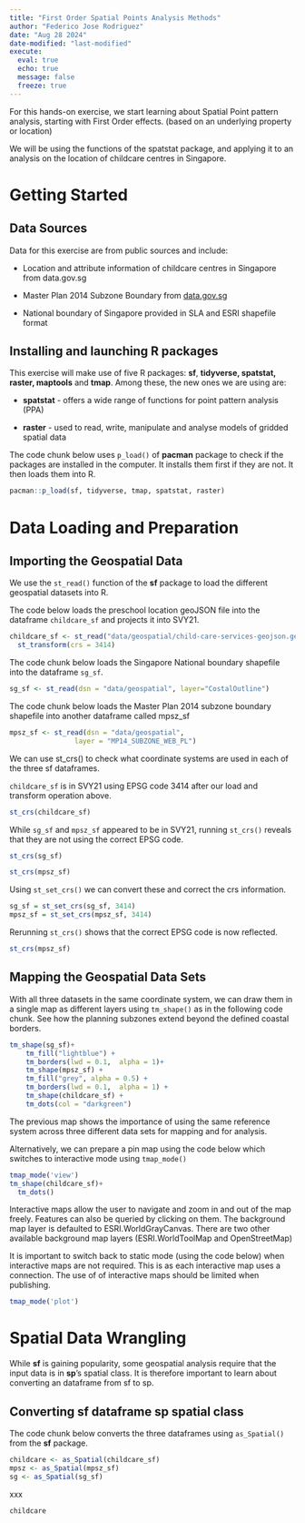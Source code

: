 ```yaml
---
title: "First Order Spatial Points Analysis Methods"
author: "Federico Jose Rodriguez"
date: "Aug 28 2024"
date-modified: "last-modified"
execute: 
  eval: true
  echo: true
  message: false
  freeze: true
---
```


For this hands-on exercise, we start learning about Spatial Point pattern analysis, starting with First Order effects. (based on an underlying property or location)

We will be using the functions of the spatstat package, and applying it to an analysis on the location of childcare centres in Singapore.

# Getting Started

## Data Sources

Data for this exercise are from public sources and include:

-   Location and attribute information of childcare centres in Singapore from data.gov.sg

-   Master Plan 2014 Subzone Boundary from [data.gov.sg](https://beta.data.gov.sg/datasets/d_d14da225fccf921049ab64238ff473d9/view)

-   National boundary of Singapore provided in SLA and ESRI shapefile format

## Installing and launching R packages

This exercise will make use of five R packages: **sf**, **tidyverse, spatstat, raster, maptools** and **tmap**. Among these, the new ones we are using are:

-   **spatstat** - offers a wide range of functions for point pattern analysis (PPA)

-   **raster** - used to read, write, manipulate and analyse models of gridded spatial data

The code chunk below uses `p_load()` of **pacman** package to check if the packages are installed in the computer. It installs them first if they are not. It then loads them into R.

```r
pacman::p_load(sf, tidyverse, tmap, spatstat, raster)
```

# Data Loading and Preparation

## Importing the Geospatial Data

We use the `st_read()` function of the **sf** package to load the different geospatial datasets into R.

The code below loads the preschool location geoJSON file into the dataframe `childcare_sf` and projects it into SVY21.

```r
childcare_sf <- st_read("data/geospatial/child-care-services-geojson.geojson") %>%
  st_transform(crs = 3414)
```

The code chunk below loads the Singapore National boundary shapefile into the dataframe `sg_sf`.

```r
sg_sf <- st_read(dsn = "data/geospatial", layer="CostalOutline")
```

The code chunk below loads the Master Plan 2014 subzone boundary shapefile into another dataframe called mpsz_sf

```r
mpsz_sf <- st_read(dsn = "data/geospatial", 
                layer = "MP14_SUBZONE_WEB_PL")
```

We can use st_crs() to check what coordinate systems are used in each of the three sf dataframes.

`childcare_sf` is in SVY21 using EPSG code 3414 after our load and transform operation above.

```r
st_crs(childcare_sf)
```

While `sg_sf` and `mpsz_sf` appeared to be in SVY21, running `st_crs()` reveals that they are not using the correct EPSG code.

```r
st_crs(sg_sf)
```

```r
st_crs(mpsz_sf)
```

Using `st_set_crs()` we can convert these and correct the crs information.

```r
sg_sf = st_set_crs(sg_sf, 3414)
mpsz_sf = st_set_crs(mpsz_sf, 3414)
```

Rerunning `st_crs()` shows that the correct EPSG code is now reflected.

```r
st_crs(mpsz_sf)
```

## Mapping the Geospatial Data Sets

With all three datasets in the same coordinate system, we can draw them in a single map as different layers using `tm_shape()` as in the following code chunk. See how the planning subzones extend beyond the defined coastal borders.

```r
tm_shape(sg_sf)+
    tm_fill("lightblue") +
    tm_borders(lwd = 0.1,  alpha = 1)+
    tm_shape(mpsz_sf) +
    tm_fill("grey", alpha = 0.5) +
    tm_borders(lwd = 0.1,  alpha = 1) +
    tm_shape(childcare_sf) +
    tm_dots(col = "darkgreen")
```

The previous map shows the importance of using the same reference system across three different data sets for mapping and for analysis.

Alternatively, we can prepare a pin map using the code below which switches to interactive mode using `tmap_mode()`

```r
tmap_mode('view')
tm_shape(childcare_sf)+
  tm_dots()
```

Interactive maps allow the user to navigate and zoom in and out of the map freely. Features can also be queried by clicking on them. The background map layer is defaulted to ESRI.WorldGrayCanvas. There are two other available background map layers (ESRI.WorldToolMap and OpenStreetMap)

It is important to switch back to static mode (using the code below) when interactive maps are not required. This is as each interactive map uses a connection. The use of of interactive maps should be limited when publishing.

```r
tmap_mode('plot')
```

# Spatial Data Wrangling

While **sf** is gaining popularity, some geospatial analysis require that the input data is in **sp**'s spatial class. It is therefore important to learn about converting an dataframe from sf to sp.

## Converting sf dataframe sp spatial class

The code chunk below converts the three dataframes using `as_Spatial()` from the **sf** package.

```r
childcare <- as_Spatial(childcare_sf)
mpsz <- as_Spatial(mpsz_sf)
sg <- as_Spatial(sg_sf)
```

xxx

```r
childcare
```

